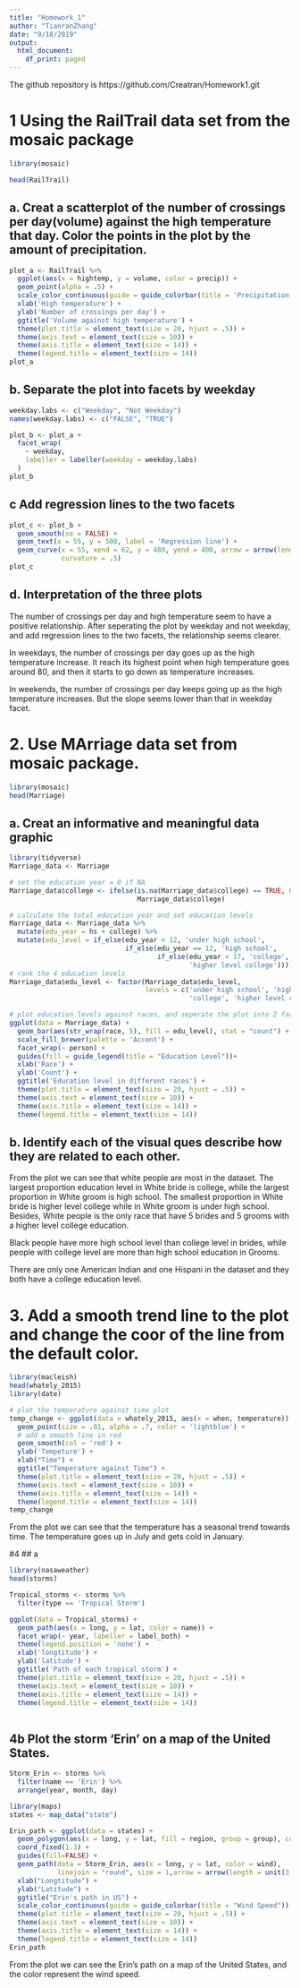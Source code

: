 ```yaml
---
title: "Homework_1"
author: "TianranZhang"
date: "9/18/2019"
output:
  html_document:
    df_print: paged
---
```

The github repository is https://github.com/Creatran/Homework1.git

# 1 Using the RailTrail data set from the mosaic package
```r
library(mosaic)
```
```r
head(RailTrail)
```

## a. Creat a scatterplot of the number of crossings per day(volume) against the high temperature that day. Color the points in the plot by the amount of precipitation.
```r
plot_a <- RailTrail %>%
  ggplot(aes(x = hightemp, y = volume, color = precip)) + 
  geom_point(alpha = .5) + 
  scale_color_continuous(guide = guide_colorbar(title = 'Precipitation')) +
  xlab('High temperature') + 
  ylab('Number of crossings per day') + 
  ggtitle('Volume against high temperature') + 
  theme(plot.title = element_text(size = 20, hjust = .5)) + 
  theme(axis.text = element_text(size = 10)) + 
  theme(axis.title = element_text(size = 14)) +
  theme(legend.title = element_text(size = 14))
plot_a
```

## b. Separate the plot into facets by weekday
```r
weekday.labs <- c("Weekday", "Not Weekday")
names(weekday.labs) <- c("FALSE", "TRUE")

plot_b <- plot_a + 
  facet_wrap(
    ~ weekday, 
    labeller = labeller(weekday = weekday.labs)
  )
plot_b
```


## c Add regression lines to the two facets
```r
plot_c <- plot_b + 
  geom_smooth(se = FALSE) + 
  geom_text(x = 55, y = 500, label = 'Regression line') + 
  geom_curve(x = 55, xend = 62, y = 480, yend = 400, arrow = arrow(length = unit(3, 'mm')),
             curvature = .5) 
plot_c
```

## d. Interpretation of the three plots
The number of crossings per day and high temperature seem to have a positive relationship. After seperating the plot by weekday and not weekday, and add regression lines to the two facets, the relationship seems clearer. 

In weekdays, the number of crossings per day goes up as the high temperature increase. It reach its highest point when high temperature goes around 80, and then it starts to go down as temperature increases.

In weekends, the number of crossings per day keeps going up as the high temperature increases. But the slope seems lower than that in weekday facet.


# 2. Use MArriage data set from mosaic package.
```r
library(mosaic)
head(Marriage)
```

## a. Creat an informative and meaningful data graphic
```r
library(tidyverse)
Marriage_data <- Marriage 

# set the education year = 0 if NA
Marriage_data$college <- ifelse(is.na(Marriage_data$college) == TRUE, 0,
                                Marriage_data$college)

# calculate the total education year and set education levels
Marriage_data <- Marriage_data %>%
  mutate(edu_year = hs + college) %>%
  mutate(edu_level = if_else(edu_year < 12, 'under high school', 
                             if_else(edu_year == 12, 'high school', 
                                     if_else(edu_year < 17, 'college',
                                             'higher level college'))))
# rank the 4 education levels
Marriage_data$edu_level <- factor(Marriage_data$edu_level,
                                  levels = c('under high school', 'high school', 
                                             'college', 'higher level college'))

# plot education levels against races, and seperate the plot into 2 facets by person.
ggplot(data = Marriage_data) + 
  geom_bar(aes(str_wrap(race, 5), fill = edu_level), stat = "count") + 
  scale_fill_brewer(palette = 'Accent') + 
  facet_wrap(~ person) + 
  guides(fill = guide_legend(title = "Education Level"))+
  xlab('Race') + 
  ylab('Count') + 
  ggtitle('Education level in different races') + 
  theme(plot.title = element_text(size = 20, hjust = .5)) + 
  theme(axis.text = element_text(size = 10)) + 
  theme(axis.title = element_text(size = 14)) +
  theme(legend.title = element_text(size = 14))
```

## b. Identify each of the visual ques  describe how they are related to each other.
From the plot we can see that white people are most in the dataset. The largest proportion education level in White bride is college, while the largest proportion in White groom is high school. The smallest proportion in White bride is  higher level college while in White groom is under high school. Besides, White people is the only race that have 5 brides and 5 grooms with a higher level college education.

Black people have more high school level than college level in brides, while people with college level are more than high school education in Grooms.

There are only one American Indian and one Hispani in the dataset and they both have a college education level.

# 3. Add a smooth trend line to the plot and change the coor of the line from the default color.
```r
library(macleish)
head(whately_2015)
library(date)

# plot the temperature against time plot
temp_change <- ggplot(data = whately_2015, aes(x = when, temperature)) + 
  geom_point(size = .01, alpha = .7, color = 'lightblue') + 
  # add a smooth line in red
  geom_smooth(col = 'red') + 
  ylab('Tempeture') + 
  xlab("Time") + 
  ggtitle("Temperature against Time") + 
  theme(plot.title = element_text(size = 20, hjust = .5)) + 
  theme(axis.text = element_text(size = 10)) + 
  theme(axis.title = element_text(size = 14)) +
  theme(legend.title = element_text(size = 14))
temp_change
```

From the plot we can see that the temperature has a seasonal trend towards time. The temperature goes up in July and gets cold in January.

#4
## a
```r
library(nasaweather)
head(storms)
```

```r
Tropical_storms <- storms %>%
  filter(type == 'Tropical Storm') 

ggplot(data = Tropical_storms) +
  geom_path(aes(x = long, y = lat, color = name)) +
  facet_wrap(~ year, labeller = label_both) +
  theme(legend.position = 'none') + 
  xlab('longtitude') + 
  ylab('latitude') + 
  ggtitle('Path of each tropical storm') + 
  theme(plot.title = element_text(size = 20, hjust = .5)) + 
  theme(axis.text = element_text(size = 10)) + 
  theme(axis.title = element_text(size = 14)) +
  theme(legend.title = element_text(size = 14))
  
```


## 4b Plot the storm 'Erin' on a map of the United States. 


```r
Storm_Erin <- storms %>%
  filter(name == 'Erin') %>%
  arrange(year, month, day)

library(maps)
states <- map_data("state")

Erin_path <- ggplot(data = states) + 
  geom_polygon(aes(x = long, y = lat, fill = region, group = group), color = "white") + 
  coord_fixed(1.3) +
  guides(fill=FALSE) + 
  geom_path(data = Storm_Erin, aes(x = long, y = lat, color = wind), 
            linejoin = "round", size = 1,arrow = arrow(length = unit(3, 'mm'))) + 
  xlab("Longtitude") + 
  ylab("Latitude") + 
  ggtitle("Erin's path in US") + 
  scale_color_continuous(guide = guide_colorbar(title = "Wind Speed")) + 
  theme(plot.title = element_text(size = 20, hjust = .5)) + 
  theme(axis.text = element_text(size = 10)) + 
  theme(axis.title = element_text(size = 14)) +
  theme(legend.title = element_text(size = 14))
Erin_path
```

From the plot we can see the Erin's path on a map of the United States, and the color represent the wind speed.
